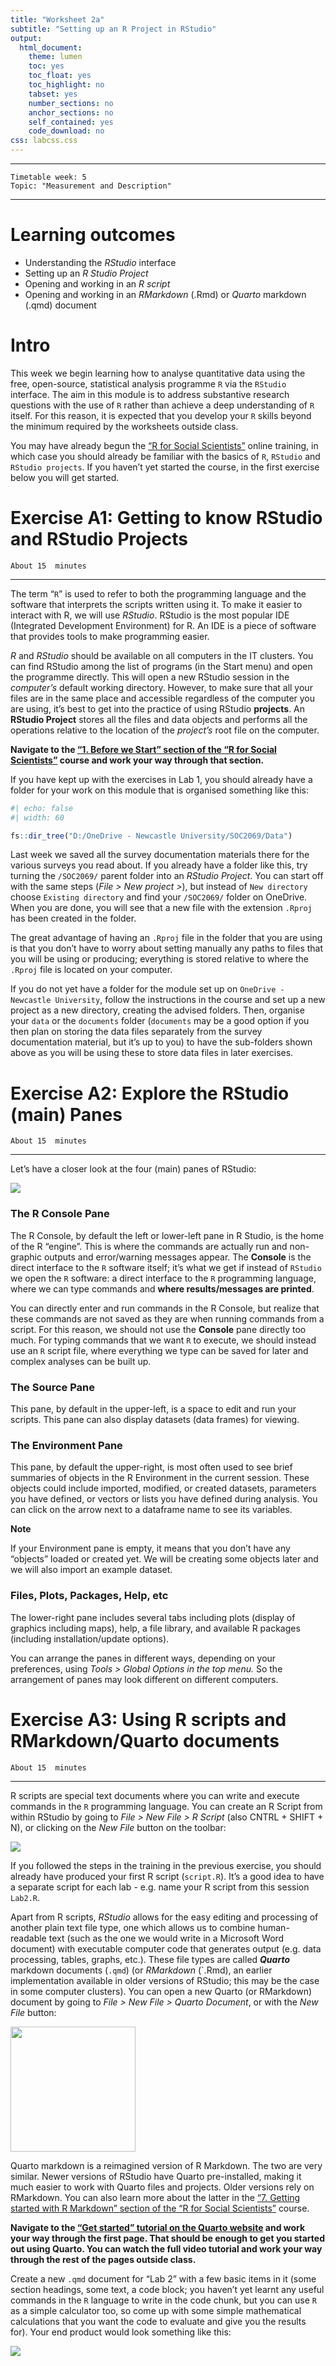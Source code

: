 ```yaml
---
title: "Worksheet 2a"
subtitle: "Setting up an R Project in RStudio"
output:
  html_document:
    theme: lumen
    toc: yes
    toc_float: yes
    toc_highlight: no
    tabset: yes
    number_sections: no
    anchor_sections: no
    self_contained: yes
    code_download: no
css: labcss.css
---
```



------------------------------------------------------------------------

```
Timetable week: 5
Topic: "Measurement and Description"
```
------------------------------------------------------------------------

# Learning outcomes

  - Understanding the *RStudio* interface
  - Setting up an *R Studio Project*
  - Opening and working in an *R script*
  - Opening and working in an *RMarkdown* (.Rmd) or *Quarto* markdown (.qmd) document

# Intro

This week we begin learning how to analyse quantitative data using the free, open-source, statistical analysis programme `R` via the `RStudio` interface. The aim in this module is to address substantive research questions with the use of `R` rather than achieve a deep understanding of `R` itself. For this reason, it is expected that you develop your `R` skills beyond the minimum required by the worksheets outside class.

You may have already begun the ["R for Social Scientists"](https://datacarpentry.org/r-socialsci) online training, in which case you should already be familiar with the basics of `R`, `RStudio` and `RStudio projects`. If you haven't yet started the course, in the first exercise below you will get started.


# Exercise A1: Getting to know RStudio and RStudio Projects

`About 15  minutes`

------------------------------------------------------------------------

The term "`R`" is used to refer to both the programming language and the software that interprets the scripts written using it. To make it easier to interact with R, we will use *RStudio*. RStudio is the most popular IDE (Integrated Development Environment) for R. An IDE is a piece of software that provides tools to make programming easier.

*R* and *RStudio* should be available on all computers in the IT clusters. You can find RStudio among the list of programs (in the Start menu) and open the programme directly. This will open a new RStudio session in the *computer's* default working directory. However, to make sure that all your files are in the same place and accessible regardless of the computer you are using, it's best to get into the practice of using RStudio **projects**. An **RStudio Project** stores all the files and data objects and performs all the operations relative to the location of the *project's* root file on the computer.

::: {.taskbox .task}

**Navigate to the ["1. Before we Start" section of the "R for Social Scientists"](https://datacarpentry.org/r-socialsci/instructor/00-intro.html) course and work your way through that section.**

If you have kept up with the exercises in Lab 1, you should already have a folder for your work on this module that is organised something like this:

```r
#| echo: false
#| width: 60

fs::dir_tree("D:/OneDrive - Newcastle University/SOC2069/Data")
```
Last week we saved all the survey documentation materials there for the various surveys you read about. If you already have a folder like this, try turning the `/SOC2069/` parent folder into an *RStudio Project*. You can start off with the same steps (*File \> New project \>*), but instead of `New directory` choose `Existing directory` and find your `/SOC2069/` folder on OneDrive. When you are done, you will see that a new file with the extension `.Rproj` has been created in the folder.

The great advantage of having an `.Rproj` file in the folder that you are using is that you don't have to worry about setting manually any paths to files that you will be using or producing; everything is stored relative to where the `.Rproj` file is located on your computer.

If you do not yet have a folder for the module set up on `OneDrive - Newcastle University`, follow the instructions in the course and set up a new project as a new directory, creating the advised folders. Then, organise your `data` or the `documents` folder (`documents` may be a good option if you then plan on storing the data files separately from the survey documentation material, but it's up to you) to have the sub-folders shown above as you will be using these to store data files in later exercises.

:::



# Exercise A2: Explore the RStudio (main) Panes

`About 15  minutes`

------------------------------------------------------------------------

Let's have a closer look at the four (main) panes of RStudio:

![](sheet_pics/console_etc.png)

### The R Console Pane

The R Console, by default the left or lower-left pane in R Studio, is the home of the R "engine". This is where the commands are actually run and non-graphic outputs and error/warning messages appear. The **Console** is the direct interface to the `R` software itself; it's what we get if instead of `RStudio` we open the `R` software: a direct interface to the `R` programming language, where we can type commands and **where results/messages are printed**.

You can directly enter and run commands in the R Console, but realize that these commands are not saved as they are when running commands from a script. For this reason, we should not use the **Console** pane directly too much. For typing commands that we want `R` to execute, we should instead use an `R` script file, where everything we type can be saved for later and complex analyses can be built up.

### The Source Pane

This pane, by default in the upper-left, is a space to edit and run your scripts. This pane can also display datasets (data frames) for viewing.

### The Environment Pane

This pane, by default the upper-right, is most often used to see brief summaries of objects in the R Environment in the current session. These objects could include imported, modified, or created datasets, parameters you have defined, or vectors or lists you have defined during analysis. You can click on the arrow next to a dataframe name to see its variables.

::: {.notebox .note}
**Note**

If your Environment pane is empty, it means that you don't have any "objects" loaded or created yet. We will be creating some objects later and we will also import an example dataset.
:::

### Files, Plots, Packages, Help, etc

The lower-right pane includes several tabs including plots (display of graphics including maps), help, a file library, and available R packages (including installation/update options).

You can arrange the panes in different ways, depending on your preferences, using *Tools \> Global Options in the top menu.* So the arrangement of panes may look different on different computers.





# Exercise A3: Using R scripts and RMarkdown/Quarto documents

`About 15  minutes`

------------------------------------------------------------------------

R scripts are special text documents where you can write and execute commands in the `R` programming language. You can create an R Script from within RStudio by going to *File \> New File \> R Script* (also CNTRL + SHIFT + N), or clicking on the *New File* button on the toolbar:

![](sheet_pics/r_studio_menu_newdocument.png)

If you followed the steps in the training in the previous exercise, you should already have produced your first R script (`script.R`). It's a good idea to have a separate script for each lab - e.g. name your R script from this session `Lab2.R`.

Apart from R scripts, *RStudio* allows for the easy editing and processing of another plain text file type, one which allows us to combine human-readable text (such as the one we would write in a Microsoft Word document) with executable computer code that generates output (e.g. data processing, tables, graphs, etc.). These file types are called ***Quarto*** markdown documents (`.qmd`) (or *RMarkdown* (`.Rmd), an earlier implementation available in older versions of RStudio; this may be the case in some computer clusters). You can open a new Quarto (or RMarkdown) document by going to *File \> New File \> Quarto Document*, or with the *New File* button:

![](sheet_pics/r_studio_toolbar_newquarto.png){fig-align="center" width=200}

Quarto markdown is a reimagined version of R Markdown. The two are very similar. Newer versions of RStudio have Quarto pre-installed, making it much easier to work with Quarto files and projects. Older versions rely on RMarkdown. You can also learn more about the latter in the ["7. Getting started with R Markdown" section of the "R for Social Scientists"](https://datacarpentry.org/r-socialsci/instructor/06-rmarkdown.html) course.

::: {.taskbox .task}

**Navigate to the ["Get started" tutorial on the Quarto website](https://quarto.org/docs/get-started/hello/rstudio.html) and work your way through the first page. That should be enough to get you started out using Quarto. You can watch the full video tutorial and work your way through the rest of the pages outside class.**

Create a new `.qmd` document for "Lab 2" with a few basic items in it (some section headings, some text, a code block; you haven't yet learnt any useful commands in the `R` language to write in the code chunk, but you can use `R` as a simple calculator too, so come up with some simple mathematical calculations that you want the code to evaluate and give you the results for). Your end product would look something like this:

![](sheet_pics/r_studio_newquartodoc.png)

:::








